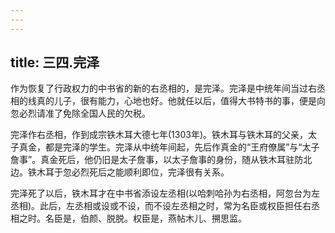 ```yaml
---
---
---
```

title: 三四.完泽
---



作为恢复了行政权力的中书省的新的右丞相的，是完泽。完泽是中统年间当过右丞相的线真的儿子，很有能力，心地也好。他就任以后，值得大书特书的事，便是向忽必烈请准了免除全国人民的欠税。

完泽作右丞相，作到成宗铁木耳大德七年(1303年)。铁木耳与铁木耳的父亲，太子真金，都是完泽的学生。完泽从中统年间起，先后作真金的“王府僚属”与“太子詹事”。真金死后，他仍旧是太子詹事，以太子詹事的身份，随从铁木耳驻防北边。铁木耳于忽必烈死后之能顺利即位，完泽很有关系。

完泽死了以后，铁木耳才在中书省添设左丞相(以哈刺哈孙为右丞相，阿忽台为左丞相)。此后，左丞相或设或不设，而不设左丞相之时，常为名臣或权臣担任右丞相之时。名臣是，伯颜、脱脱。权臣是，燕帖木儿、搠思监。